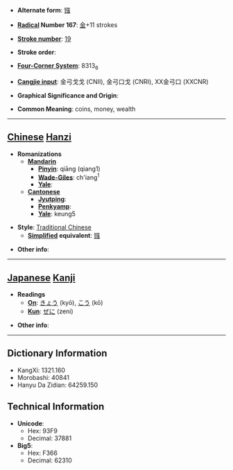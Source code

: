 * '''Alternate form''': [[镪]]

* '''[[Wiktionary:Chinese radical index| Radical]] Number 167''': [[Wiktionary:Chinese radical index 金|金]]+11 strokes

* '''[[Wiktionary:Chinese total strokes index|Stroke number]]''': [[Wiktionary:Chinese total strokes index 19|19]]

* '''Stroke order''': 

* '''[[Wiktionary:Chinese four corner index|Four-Corner System]]''': 8313<sub>6</sub>

* '''[[Wiktionary:Chinese Cangjie index|Cangjie input]]''': 金弓戈戈 (CNII), 金弓口戈 (CNRI), XX金弓口 (XXCNR)

* '''Graphical Significance and Origin''': 

* '''Common Meaning''': coins, money, wealth

----

== [[Chinese]] [[Hanzi]] ==

* '''Romanizations'''
** '''[[Mandarin]]'''
*** '''[[Pinyin]]''': qiāng (qiang1)
*** '''[[Wade-Giles]]''': ch'iang<sup>1</sup>
*** '''[[Yale]]''': 
** '''[[Cantonese]]'''
*** '''[[Jyutping]]''':
*** '''[[Penkyamp]]''': 
*** '''[[Yale]]''': keung5

* '''Style''': [[Traditional Chinese]] 
** '''[[Simplified Chinese|Simplified]] equivalent''': [[镪]]

* '''Other info''': 

----

== [[Japanese]] [[Kanji]] ==

* '''Readings'''
** '''[[On]]''': [[きょう]] (kyō), [[こう]] (kō)
** '''[[Kun]]''': [[ぜに]] (zeni)

* '''Other info''':  

----

== Dictionary Information ==

* KangXi: 1321.160
* Morobashi: 40841
* Hanyu Da Zidian: 64259.150

== Technical Information ==

* '''Unicode''':
** Hex: 93F9
** Decimal: 37881
* '''Big5''':
** Hex: F366
** Decimal: 62310
